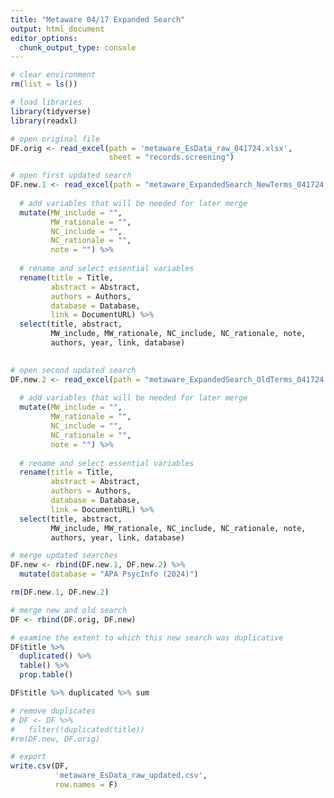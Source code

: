 ```yaml
---
title: "Metaware 04/17 Expanded Search"
output: html_document
editor_options: 
  chunk_output_type: console
---
```


```r
# clear environment
rm(list = ls())

# load libraries
library(tidyverse)
library(readxl)

# open original file
DF.orig <- read_excel(path = 'metaware_EsData_raw_041724.xlsx',
                      sheet = "records.screening")

# open first updated search
DF.new.1 <- read_excel(path = "metaware_ExpandedSearch_NewTerms_041724.xls") %>% 
  
  # add variables that will be needed for later merge
  mutate(MW_include = "",
         MW_rationale = "",
         NC_include = "",
         NC_rationale = "",
         note = "") %>% 
  
  # rename and select essential variables
  rename(title = Title,
         abstract = Abstract,
         authors = Authors,
         database = Database,
         link = DocumentURL) %>% 
  select(title, abstract, 
         MW_include, MW_rationale, NC_include, NC_rationale, note,
         authors, year, link, database)
  

# open second updated search
DF.new.2 <- read_excel(path = "metaware_ExpandedSearch_OldTerms_041724.xls") %>% 
  
  # add variables that will be needed for later merge
  mutate(MW_include = "",
         MW_rationale = "",
         NC_include = "",
         NC_rationale = "",
         note = "") %>% 
  
  # rename and select essential variables
  rename(title = Title,
         abstract = Abstract,
         authors = Authors,
         database = Database,
         link = DocumentURL) %>% 
  select(title, abstract, 
         MW_include, MW_rationale, NC_include, NC_rationale, note,
         authors, year, link, database)

# merge updated searches
DF.new <- rbind(DF.new.1, DF.new.2) %>%
  mutate(database = "APA PsycInfo (2024)")

rm(DF.new.1, DF.new.2)
```

```r
# merge new and old search
DF <- rbind(DF.orig, DF.new)

# examine the extent to which this new search was duplicative
DF$title %>%
  duplicated() %>%
  table() %>% 
  prop.table()

DF$title %>% duplicated %>% sum

# remove duplicates
# DF <- DF %>% 
#   filter(!duplicated(title))
#rm(DF.new, DF.orig)

# export
write.csv(DF,
          'metaware_EsData_raw_updated.csv',
          row.names = F)
```

